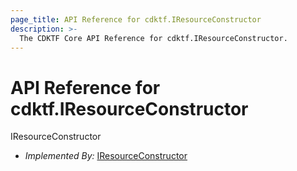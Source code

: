 ```yaml
---
page_title: API Reference for cdktf.IResourceConstructor
description: >-
  The CDKTF Core API Reference for cdktf.IResourceConstructor.
---
```


<!-- This file is generated through yarn generate-docs -->

# API Reference for cdktf.IResourceConstructor

   IResourceConstructor <a name="IResourceConstructor" id="cdktf.IResourceConstructor"></a>
  
  - *Implemented By:* <a href="#cdktf.IResourceConstructor">IResourceConstructor</a>
  
  
  
